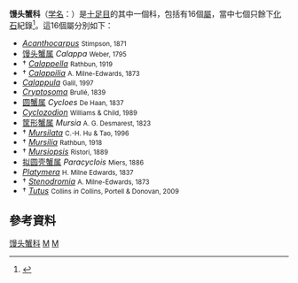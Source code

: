 {{Automatic taxobox
| taxon = Calappidae
| image = Calappa japonica.jpg
| image_caption = [[日本饅頭蟹|日本饅頭蟹]] ''Calappa japonica''
| authority = [[亨利·米爾·愛德華|Milne-Edwards]], 1837
}}
'''馒头蟹科'''（[[学名|学名]]：{{lang|la|'''Calappidae'''}}）是[[十足目|十足目]]的其中一個科，包括有16個[[屬_(生物)|屬]]，當中七個只餘下[[化石|化石]]紀錄<ref name="Grave">{{cite journal|title=A classification of living and fossil genera of decapod crustaceans|author=Sammy De Grave, N. Dean Pentcheff, Shane T. Ahyong ''et al.''|url=http://rmbr.nus.edu.sg/rbz/biblio/s21/s21rbz1-109.pdf|journal=[[Raffles_Bulletin_of_Zoology|Raffles Bulletin of Zoology]]|year=2009|volume=Suppl. 21|pages=1–109|access-date=2013-04-25|archive-date=2011-06-06|archive-url=https://web.archive.org/web/20110606064728/http://rmbr.nus.edu.sg/rbz/biblio/s21/s21rbz1-109.pdf|dead-url=no}}</ref>。這16個屬分別如下：
*''[[Acanthocarpus_(crab)|Acanthocarpus]]'' <small>Stimpson, 1871</small>
*[[馒头蟹属|馒头蟹属]] ''Calappa'' <small>Weber, 1795</small>
*† ''[[Calappella|Calappella]]'' <small>Rathbun, 1919</small>
*† ''[[Calappilia|Calappilia]]'' <small>A. Milne-Edwards, 1873</small>
*''[[Calappula|Calappula]]'' <small>Galil, 1997</small>
*''[[Cryptosoma|Cryptosoma]]'' <small>Brullé, 1839</small>
*[[圆蟹属|圆蟹属]] ''Cycloes'' <small>De Haan, 1837</small>
*''[[Cyclozodion|Cyclozodion]]'' <small>Williams & Child, 1989</small>
*[[筐形蟹属|筐形蟹属]] ''Mursia'' <small>A. G. Desmarest, 1823</small>
*† ''[[Mursilata|Mursilata]]'' <small>C.-H. Hu & Tao, 1996</small>
*† ''[[Mursilia|Mursilia]]'' <small>Rathbun, 1918</small>
*† ''[[Mursiopsis|Mursiopsis]]'' <small>Ristori, 1889</small>
*[[拟圆壳蟹属|拟圆壳蟹属]] ''Paracyclois'' <small>Miers, 1886</small>
*''[[Platymera|Platymera]]'' <small>H. Milne Edwards, 1837</small>
*† ''[[Stenodromia|Stenodromia]]'' <small>A. Milne-Edwards, 1873</small>
*† ''[[Tutus_granulosus|Tutus]]'' <small>Collins ''in'' Collins, Portell & Donovan, 2009</small>

==參考資料==
{{reflist}}

{{Taxonbar}}

[[Category:馒头蟹科|]]
[[Category:1837年描述的分类群|M]]
[[Category:十足目|M]]